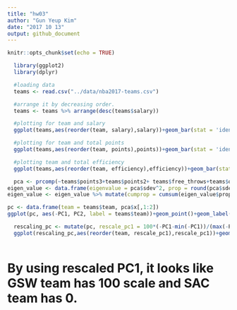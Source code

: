 ```yaml
---
title: "hw03"
author: "Gun Yeup Kim"
date: "2017 10 13"
output: github_document
---
```


```r
knitr::opts_chunk$set(echo = TRUE)
```
```r
  library(ggplot2)
  library(dplyr)
```

```r
  #loading data
  teams <- read.csv("../data/nba2017-teams.csv")
```

```r
  #arrange it by decreasing order.
  teams <- teams %>% arrange(desc(teams$salary))
```

```r
  #plotting for team and salary
  ggplot(teams,aes(reorder(team, salary),salary))+geom_bar(stat = 'identity')+coord_flip() +xlab("Team")+ylab("Salary")+geom_hline(aes(yintercept = mean(salary)),color = "red",size =2)

```

```r
  #plotting for team and total points
  ggplot(teams,aes(reorder(team, points),points))+geom_bar(stat = 'identity')+coord_flip() +xlab("Team")+ylab("Total Points")+geom_hline(aes(yintercept = mean(points)),color = "red",size =2)
```

```r
  #plotting team and total efficiency
  ggplot(teams,aes(reorder(team, efficiency),efficiency))+geom_bar(stat = 'identity')+coord_flip() +xlab("Team")+ylab("Total Efficiency")+geom_hline(aes(yintercept = mean(efficiency)),color = "red",size =2)
```

```r
  pca <- prcomp(~teams$points3+teams$points2+ teams$free_throws+teams$off_rebounds+teams$def_reounds+teams$assists+teams$steals+teams$blocks+ teams$turnovers+teams$fouls, scale. = TRUE)
eigen_value <- data.frame(eigenvalue = pca$sdev^2, prop = round(pca$sdev^2/sum(pca$sdev^2),4))
eigen_value <- eigen_value %>% mutate(cumprop = cumsum(eigen_value$prop))

```

```r
pc <- data.frame(team = teams$team, pca$x[,1:2])
ggplot(pc, aes(-PC1, PC2, label = teams$team))+geom_point()+geom_label()+xlab("PC1")+labs(title ="PCA plot(PC1 and PC2)")
```

```r
  rescaling_pc <- mutate(pc, rescale_pc1 = 100*(-PC1-min(-PC1))/(max(-PC1)-min(-PC1)))
  ggplot(rescaling_pc,aes(reorder(team, rescale_pc1),rescale_pc1))+geom_bar(stat = 'identity')+coord_flip() +xlab("Team")+ylab("First PC(scaled from 0 to 100)")
  
```

# By using rescaled PC1, it looks like GSW team has 100 scale and SAC team has 0.




